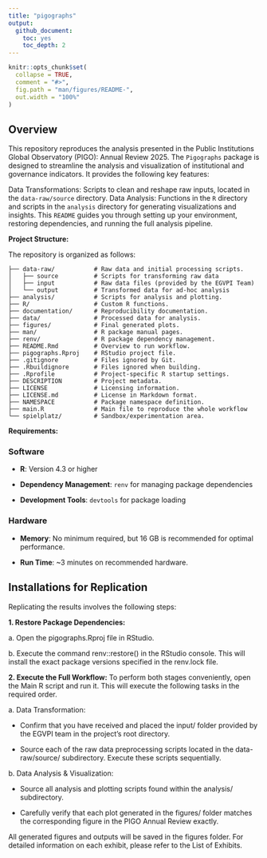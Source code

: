 ```yaml
---
title: "pigographs"
output: 
  github_document:
    toc: yes
    toc_depth: 2
---
```


<!-- README.md is generated from README.Rmd. Please edit that file -->

```r
knitr::opts_chunk$set(
  collapse = TRUE,
  comment = "#>",
  fig.path = "man/figures/README-",
  out.width = "100%"
)

```

<!-- badges: start -->

<!-- badges: end -->

## Overview

This repository reproduces the analysis presented in the Public Institutions Global Observatory (PIGO): Annual Review 2025. The `Pigographs` package is designed to streamline the analysis and visualization of institutional and governance indicators. It provides the following key features:

Data Transformations: Scripts to clean and reshape raw inputs, located in the `data-raw/source` directory. Data Analysis: Functions in the `R` directory and scripts in the `analysis` directory for generating visualizations and insights. This `README` guides you through setting up your environment, restoring dependencies, and running the full analysis pipeline.

**Project Structure:**

The repository is organized as follows:

```         
├── data-raw/           # Raw data and initial processing scripts.
│   ├── source          # Scripts for transforming raw data
│   ├── input           # Raw data files (provided by the EGVPI Team)
│   └── output          # Transformed data for ad-hoc analysis
├── analysis/           # Scripts for analysis and plotting.
├── R/                  # Custom R functions.
├── documentation/      # Reproducibility documentation.
├── data/               # Processed data for analysis.
├── figures/            # Final generated plots.
├── man/                # R package manual pages.
├── renv/               # R package dependency management.
├── README.Rmd          # Overview to run workflow.
├── pigographs.Rproj    # RStudio project file.
├── .gitignore          # Files ignored by Git.
├── .Rbuildignore       # Files ignored when building.
├── .Rprofile           # Project-specific R startup settings.
├── DESCRIPTION         # Project metadata.
├── LICENSE             # Licensing information.
├── LICENSE.md          # License in Markdown format.
├── NAMESPACE           # Package namespace definition.
├── main.R              # Main file to reproduce the whole workflow
└── spielplatz/         # Sandbox/experimentation area.
```

**Requirements:**

### Software

-   **R**: Version 4.3 or higher

-   **Dependency Management**: `renv` for managing package dependencies

-   **Development Tools**: `devtools` for package loading

### Hardware

-   **Memory**: No minimum required, but 16 GB is recommended for optimal performance.

-   **Run Time**: \~3 minutes on recommended hardware.

## Installations for Replication

Replicating the results involves the following steps:

**1. Restore Package Dependencies:**

a\. Open the pigographs.Rproj file in RStudio.

b\. Execute the command renv::restore() in the RStudio console. This will install the exact package versions specified in the renv.lock file.

**2. Execute the Full Workflow:** To perform both stages conveniently, open the Main R script and run it. This will execute the following tasks in the required order.

a\. Data Transformation:

-   Confirm that you have received and placed the input/ folder provided by the EGVPI team in the project's root directory.

-   Source each of the raw data preprocessing scripts located in the data-raw/source/ subdirectory. Execute these scripts sequentially.

b\. Data Analysis & Visualization:

-    Source all analysis and plotting scripts found within the analysis/ subdirectory.

-   Carefully verify that each plot generated in the figures/ folder matches the corresponding figure in the PIGO Annual Review exactly.

All generated figures and outputs will be saved in the figures folder. For detailed information on each exhibit, please refer to the List of Exhibits.

